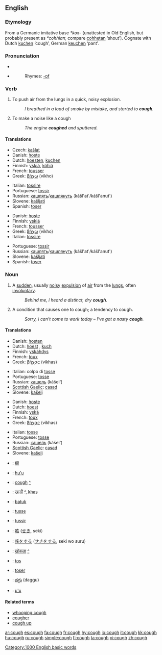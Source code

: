 ==English==

===Etymology===
From a Germanic imitative base ''*kox-'' (unattested in Old English, but probably present as ''*cohhian''; compare [[cohhetan]] ‘shout’).  Cognate with Dutch [[kuchen]] ‘cough’, German [[keuchen]] ‘pant’.

===Pronunciation===
*{{IPA|/kɒf/}}
*{{audio|en-us-cough.ogg|Audio (US)}}
*:Rhymes: [[Rhymes:English:-ɒf|-ɒf]]

===Verb===
{{en-verb}}

# To push air from the lungs in a quick, noisy explosion.
#:''I breathed in a load of smoke by mistake, and started to '''cough'''.''
# To make a noise like a cough
#:''The engine '''coughed''' and sputtered.''

====Translations====
{{trans-top|push air from the lungs}}
*Czech: [[kašlat]]
*Danish: [[hoste]]
*Dutch: [[hoesten]], [[kuchen]]
*Finnish: [[yskiä]], [[köhiä]]
*French: [[tousser]]
*Greek: [[βήχω]] (víkho)
{{trans-mid}}
*Italian: [[tossire]]
*Portuguese: [[tossir]]
*Russian: [[кашлять]]/[[кашлянуть]] (kášl'at'/kášl'anut')
*Slovene: [[kašljati]]
*Spanish: [[toser]]
{{trans-bottom}}

{{trans-top|make a noise like a cough}}
*Danish: [[hoste]]
*Finnish: [[yskiä]]
*French: [[tousser]]
*Greek: [[βήχω]] (víkho)
*Italian: [[tossire]]
{{trans-mid}}
*Portuguese: [[tossir]]
*Russian: [[кашлять]]/[[кашлянуть]] (kášl'at'/kášl'anut')
*Slovene: [[kašljati]]
*Spanish: [[toser]]
{{trans-bottom}}

===Noun===
{{en-noun}}
# {{symptom}} A [[sudden]], usually [[noisy]] [[expulsion]] of [[air]] from the [[lungs]], often [[involuntary]].
#:''Behind me, I heard a distinct, dry '''cough'''.''
# A condition that causes one to cough; a tendency to cough.
#:''Sorry, I can't come to work today – I've got a nasty '''cough'''.''

====Translations====
{{trans-top|expulsion of air from the lungs}}
*Danish: [[hosten]] {{c}}
*Dutch: [[hoest]] {{m}}, [[kuch]] {{m}}
*Finnish: [[yskähdys]]
*French: [[toux]] {{f}}
*Greek: [[βήχας]] (víkhas) {{m}}
{{trans-mid}}
*Italian: colpo di [[tosse]] {{f}}
*Portuguese: [[tosse]] {{f}}
*Russian: [[кашель]] (kášel') {{m}}
*[[Scottish Gaelic]]: [[casad]] {{m}}
*Slovene: [[kašelj]] {{m}}
{{trans-bottom}}

{{trans-top|condition that causes one to cough}}
*Danish: [[hoste]] {{c}}
*Dutch: [[hoest]] {{m}}
*Finnish: [[yskä]]
*French: [[toux]] {{f}}
*Greek: [[βήχας]] (víkhas) {{m}}
{{trans-mid}}
*Italian: [[tosse]] {{f}}
*Portuguese: [[tosse]] {{f}}
*Russian: [[кашель]] (kášel') {{m}}
*[[Scottish Gaelic]]: [[casad]] {{m}}
*Slovene: [[kašelj]] {{m}}
{{trans-bottom}}

{{checktrans}}
{{trans-top|Translations to be categorised}}
*{{ttbc|Chinese Characters}}: [[瘶]]
*{{ttbc|Guaraní}}: [[hu'u]]
*{{ttbc|Gujarati}}: [[cough]] [[:gu:ઉધરસ|^]]
*{{ttbc|Hindi}}: [[खासी]] [[:hi:खासी|^, khas]]
*{{ttbc|Indonesian}}: [[batuk]]
*{{ttbc|Interlingua}}: [[tusse]]
*{{ttbc|Interlingua}}: [[tussir]]
{{trans-mid}}
*{{ttbc|Japanese}}: [[咳]] ([[せき]], seki)
*{{ttbc|Japanese}}: [[咳]]をする ([[せき]]をする, seki wo suru)
*{{ttbc|Marathi}}: [[खोकला]] [[:mr:खोकला|^]]
*{{ttbc|Spanish}}: [[tos]] {{m}}
*{{ttbc|Spanish}}: [[toser]]
*{{ttbc|Telugu}}: [[దగ్గు]] (daggu)
*{{ttbc|Tupinambá}}: [[u'u]]
{{trans-bottom}}

====Related terms====
*[[whooping cough]]
*[[cougher]]
*[[cough up]]

[[Category:1000 English basic words]]

[[ar:cough]]
[[es:cough]]
[[fa:cough]]
[[fr:cough]]
[[hy:cough]]
[[io:cough]]
[[it:cough]]
[[kk:cough]]
[[hu:cough]]
[[ru:cough]]
[[simple:cough]]
[[fi:cough]]
[[ta:cough]]
[[vi:cough]]
[[zh:cough]]